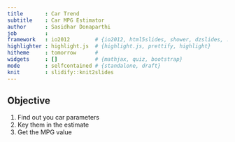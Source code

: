 ```yaml
---
title       : Car Trend
subtitle    : Car MPG Estimator
author      : Sasidhar Donaparthi 
job         : 
framework   : io2012        # {io2012, html5slides, shower, dzslides, ...}
highlighter : highlight.js  # {highlight.js, prettify, highlight}
hitheme     : tomorrow      # 
widgets     : []            # {mathjax, quiz, bootstrap}
mode        : selfcontained # {standalone, draft}
knit        : slidify::knit2slides
---
```


## Objective

1. Find out you car parameters
2. Key them in the estimate
3. Get the MPG value


